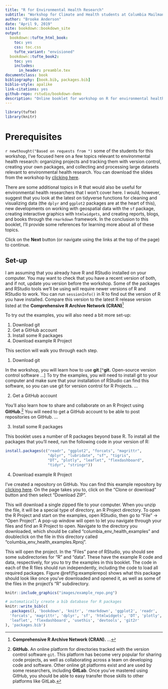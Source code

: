 ```yaml
--- 
title: "R for Environmental Health Research"
subtitle: "Workshop for Climate and Health students at Columbia Mailman School of Public Health"
author: "Brooke Anderson"
date: "April 9, 2019"
site: bookdown::bookdown_site
output:
  bookdown::tufte_html_book:
    toc: yes
    css: toc.css
    tufte_variant: "envisioned"
  bookdown::tufte_book2:
    toc: yes
    includes:
      in_header: preamble.tex
documentclass: book
bibliography: [book.bib, packages.bib]
biblio-style: apalike
link-citations: yes
github-repo: rstudio/bookdown-demo
description: "Online booklet for workshop on R for environmental health research, geared to those who already use R for their research but want to learn more tools."
---
```


```r
library(tufte)
library(knitr)
```

# Prerequisites

`r newthought("Based on requests from ")` some of the students for this
workshop, I've focused here on a few topics relevant to environmental health
research: organizing projects and tracking them with version control, creating
your own packages, and collecting and processing large datasets relevant to
environmental health research. You can download the slides from the workshop by
[clicking
here](https://github.com/geanders/columbia_env_health/raw/master/_workshop_slides/workshop_slides.pdf).

There are some additional topics in R that would also be useful for
environmental health researchers that I won't cover here. I would, however,
suggest that you look at the latest on tidyverse functions for cleaning and
visualizing data (the `dplyr` and `ggplot2` packages are at the heart of this),
new developments on working with geospatial data with the `sf` package, creating
interactive graphics with `htmlwidgets`, and creating reports, blogs, and books
through the `rmarkdown` framework. In the conclusion to this booklet, I'll
provide some references for learning more about all of these topics.

Click on the **Next** button (or navigate using the
links at the top of the page) to continue.

## Set-up

I am assuming that you already have R and RStudio installed on your computer.
You may want to check that you have a recent version of both, and if not, update
you version before the workshop. Some of the packages and RStudio tools we'll be
using will require newer versions of R and RStudio to work. You can run
`sessionInfo()` in R to find out the version of R you have installed. Compare
this version to the latest R release version listed at the **Comprehensive R
Archive Network (CRAN)**^[**Comprehensive R Archive Network (CRAN).** ...]

To try out the examples, you will also need a bit more set-up: 

1. Download git
2. Get a GitHub account
3. Install some R packages
4. Download example R Project

This section will walk you through each step. 

1. Download git

In the workshop, you will learn how to use **git**.[^**git.** Open-source version control
software ...] To try the examples, you will need to install git to your computer and make 
sure that your installation of RStudio can find this software, so you can use git for version
control for R Projects. ...

2. Get a GitHub account

You'll also learn how to share and collaborate on an R Project using **GitHub**.^[**GitHub.**
An online platform for directories tracked with 
the version control software `git`. This platform has become 
very popular for sharing code projects, as well as collaborating across a team on developing
code and software. Other online git platforms exist and are used by some researchers, 
including **GitLab**. Once you've mastered using GitHub, you should be able to easy 
transfer those skills to other platforms like GitLab.] You will need to get a GitHub 
account to be able to post repositories on GitHub. ...

3. Install some R packages

This booklet uses a number of R packages beyond base R. To install all the packages that you'll
need, run the following code in your version of R: 

```r
install.packages(c("readr", "ggplot2", "forcats", "magrittr", 
                   "dplyr", "lubridate", "sf", "tigris",
                   "DT", "plotly", "leaflet", "flexdashboard", 
                   "tidyr", "stringr"))
```

4. Download example R Project

I've created a repository on GitHub. You can find this example
repository by [clicking here](https://github.com/geanders/columbia_env_health_examples). On the
page takes you to, click on the "Clone or download" button and then select "Download ZIP". 

This will download a single zipped file to your computer. When you unzip the file, it will be a
special type of directory, an R Project directory. To open the R Project and start on the 
examples, open RStudio, then go to "File" -> "Open Project". A pop-up window will open to let you 
navigate through your files and find an R Project to open. Navigate to the directory you 
downloaded, which should be called "columbia_env_health_examples" and doubleclick on the file 
in this directory called "columbia_env_health_examples.Rproj". 

This will open the project. In the "Files" pane of RStudio, you should see some subdirectories for
"R" and "data". These have the example R code and data, respectively, for you to try the examples
in this booklet. The code in each of the R files should run independently, including the code to 
load all required packages. Figure \@ref(fig:examplerepo) shows what this package should 
look like once you've downloaded and opened it, as well as some of the files in the 
project's "R" subdirectory.

```r
knitr::include_graphics("images/example_repo.png")
```



```r
# automatically create a bib database for R packages
knitr::write_bib(c(
  .packages(), 'bookdown', 'knitr', 'rmarkdown', 'ggplot2', 'readr',
  'forcats', 'magrittr', 'dplyr', 'sf', 'htmlwidgets', 'DT', 'plotly', 
  'leaflet', 'flexdashboard', 'usethis', 'devtools', 'git2r'
), 'packages.bib')
```

